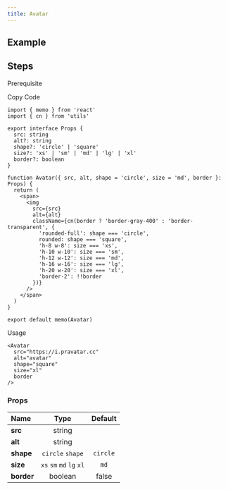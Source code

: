 ```yaml
---
title: Avatar
---
```


## Example

<Storybook url="https://workshop.kidow.me/?path=/docs/components-avatar-v1--docs" />

## Steps

<Steps>

<Step>Prerequisite</Step>

<Blocks>
  <ModalBlock icon="utils" name="cn" slug="/utils/cn" />
</Blocks>

<Step>Copy Code</Step>

```tsx title="components/Alert/index.tsx"
import { memo } from 'react'
import { cn } from 'utils'

export interface Props {
  src: string
  alt?: string
  shape?: 'circle' | 'square'
  size?: 'xs' | 'sm' | 'md' | 'lg' | 'xl'
  border?: boolean
}

function Avatar({ src, alt, shape = 'circle', size = 'md', border }: Props) {
  return (
    <span>
      <img
        src={src}
        alt={alt}
        className={cn(border ? 'border-gray-400' : 'border-transparent', {
          'rounded-full': shape === 'circle',
          rounded: shape === 'square',
          'h-8 w-8': size === 'xs',
          'h-10 w-10': size === 'sm',
          'h-12 w-12': size === 'md',
          'h-16 w-16': size === 'lg',
          'h-20 w-20': size === 'xl',
          'border-2': !!border
        })}
      />
    </span>
  )
}

export default memo(Avatar)
```

<Step>Usage</Step>

```tsx
<Avatar
  src="https://i.pravatar.cc"
  alt="avatar"
  shape="square"
  size="xl"
  border
/>
```

</Steps>

### Props

| Name                |           Type           | Default  |
| :------------------ | :----------------------: | :------: |
| **src**<Required /> |          string          |          |
| **alt**             |          string          |          |
| **shape**           |     `circle` `shape`     | `circle` |
| **size**            | `xs` `sm` `md` `lg` `xl` |   `md`   |
| **border**          |         boolean          |  false   |

